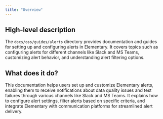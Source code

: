 ```yaml
---
title: "Overview"
---
```


## High-level description
The `docs/oss/guides/alerts` directory provides documentation and guides for setting up and configuring alerts in Elementary. It covers topics such as configuring alerts for different channels like Slack and MS Teams, customizing alert behavior, and understanding alert filtering options.

## What does it do?
This documentation helps users set up and customize Elementary alerts, enabling them to receive notifications about data quality issues and test failures through various channels like Slack and MS Teams. It explains how to configure alert settings, filter alerts based on specific criteria, and integrate Elementary with communication platforms for streamlined alert delivery. 
